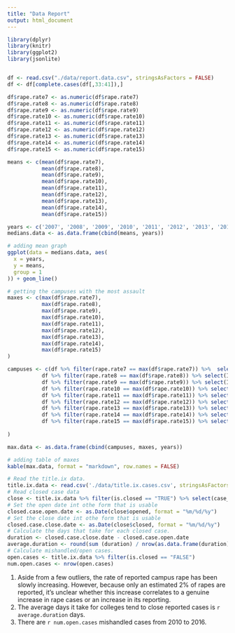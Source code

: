 ```yaml
---
title: "Data Report"
output: html_document
---
```


```r
library(dplyr)
library(knitr)
library(ggplot2)
library(jsonlite)


df <- read.csv("./data/report.data.csv", stringsAsFactors = FALSE)
df <- df[complete.cases(df[,33:41]),]

df$rape.rate7 <- as.numeric(df$rape.rate7)
df$rape.rate8 <- as.numeric(df$rape.rate8)
df$rape.rate9 <- as.numeric(df$rape.rate9)
df$rape.rate10 <- as.numeric(df$rape.rate10)
df$rape.rate11 <- as.numeric(df$rape.rate11)
df$rape.rate12 <- as.numeric(df$rape.rate12)
df$rape.rate13 <- as.numeric(df$rape.rate13)
df$rape.rate14 <- as.numeric(df$rape.rate14)
df$rape.rate15 <- as.numeric(df$rape.rate15)

means <- c(mean(df$rape.rate7),
           mean(df$rape.rate8),
           mean(df$rape.rate9), 
           mean(df$rape.rate10),
           mean(df$rape.rate11), 
           mean(df$rape.rate12), 
           mean(df$rape.rate13), 
           mean(df$rape.rate14), 
           mean(df$rape.rate15))

years <- c('2007', '2008', '2009', '2010', '2011', '2012', '2013', '2014', '2015')
medians.data <- as.data.frame(cbind(means, years))

# adding mean graph
ggplot(data = medians.data, aes(
  x = years,
  y = means,
  group = 1
)) + geom_line()

# getting the campuses with the most assault
maxes <- c(max(df$rape.rate7),
           max(df$rape.rate8),
           max(df$rape.rate9), 
           max(df$rape.rate10),
           max(df$rape.rate11), 
           max(df$rape.rate12), 
           max(df$rape.rate13), 
           max(df$rape.rate14), 
           max(df$rape.rate15)
)

campuses <- c(df %>% filter(rape.rate7 == max(df$rape.rate7)) %>%  select(INSTNM),
           df %>% filter(rape.rate8 == max(df$rape.rate8)) %>% select(INSTNM),
           df %>% filter(rape.rate9 == max(df$rape.rate9)) %>% select(INSTNM), 
           df %>% filter(rape.rate10 == max(df$rape.rate10)) %>% select(INSTNM),
           df %>% filter(rape.rate11 == max(df$rape.rate11)) %>% select(INSTNM), 
           df %>% filter(rape.rate12 == max(df$rape.rate12)) %>% select(INSTNM), 
           df %>% filter(rape.rate13 == max(df$rape.rate13)) %>% select(INSTNM), 
           df %>% filter(rape.rate14 == max(df$rape.rate14)) %>% select(INSTNM), 
           df %>% filter(rape.rate15 == max(df$rape.rate15)) %>% select(INSTNM)
  
)

max.data <- as.data.frame(cbind(campuses, maxes, years))

# adding table of maxes
kable(max.data, format = "markdown", row.names = FALSE)

# Read the title.ix data.
title.ix.data <- read.csv('./data/title.ix.cases.csv', stringsAsFactors = FALSE)
# Read closed case data
close <- title.ix.data %>% filter(is.closed == "TRUE") %>% select(case_id, opened, closed)
# Set the open date int othe form that is usable
closed.case.open.date <- as.Date(close$opened, format = "%m/%d/%y")
# Set the close date int othe form that is usable
closed.case.close.date <- as.Date(close$closed, format = "%m/%d/%y")
# Calculate the days that take for each closed case.
duration <- closed.case.close.date - closed.case.open.date
average.duration <- round(sum (duration) / nrow(as.data.frame(duration)), digits = 1)
# Calculate mishandled/open cases.
open.cases <- title.ix.data %>% filter(is.closed == "FALSE")
num.open.cases <- nrow(open.cases)
```



1. Aside from a few outliers, the rate of reported campus rape has been slowly increasing. However, because only an estimated 2% of rapes are reported, it's unclear whether this increase correlates to a genuine increase in rape cases or an increase in its reporting.
2. The average days it take for colleges tend to close reported cases is `r average.duration` days.  
3. There are `r num.open.cases` mishandled cases from 2010 to 2016. 

